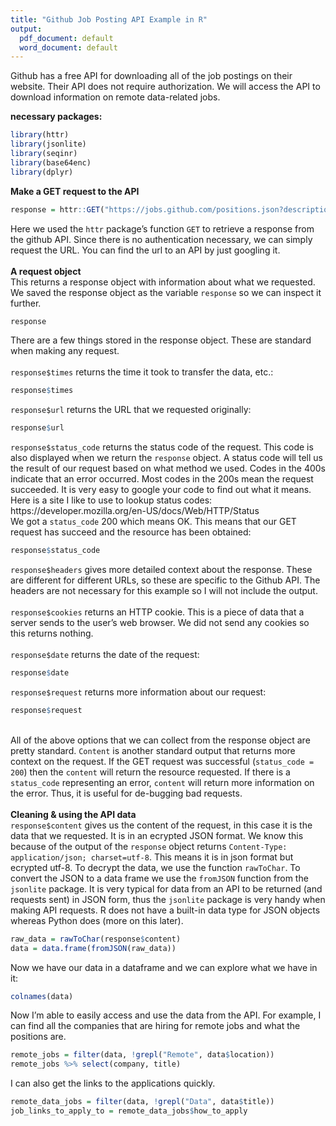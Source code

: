 ```yaml
---
title: "Github Job Posting API Example in R"
output:
  pdf_document: default
  word_document: default
---
```


Github has a free API for downloading all of the job postings on their website. Their API does not require authorization. We will access the API to download information on remote data-related jobs.

**necessary packages:**
```r
library(httr)
library(jsonlite)
library(seqinr)
library(base64enc)
library(dplyr) 
```

**Make a GET request to the API**
```r
response = httr::GET("https://jobs.github.com/positions.json?description=api")
```
Here we used the `httr` package's function `GET` to retrieve a response from the github API. Since there is no authentication necessary, we can simply request the URL. You can find the url to an API by just googling it.\
\
**A request object**\
This returns a response object with information about what we requested. We saved the response object as the variable `response` so we can inspect it further.
```r
response
```
There are a few things stored in the response object. These are standard when making any request.\
\
`response$times` returns the time it took to transfer the data, etc.:
```r
response$times
```
`response$url` returns the URL that we requested originally:
```r
response$url
```
`response$status_code` returns the status code of the request. This code is also displayed when we return the `response` object. A status code will tell us the result of our request based on what method we used. Codes in the 400s indicate that an error occurred. Most codes in the 200s mean the request succeeded. It is very easy to google your code to find out what it means. Here is a site I like to use to lookup status codes: https://developer.mozilla.org/en-US/docs/Web/HTTP/Status\
We got a `status_code` 200 which means OK. This means that our GET request has succeed and the resource has been obtained:
```r
response$status_code
```
`response$headers` gives more detailed context about the response. These are different for different URLs, so these are specific to the Github API. The headers are not necessary for this example so I will not include the output.\
\
`response$cookies` returns an HTTP cookie. This is a piece of data that a server sends to the user's web browser. We did not send any cookies so this returns nothing.\
\
`response$date` returns the date of the request:
```r
response$date
```
`response$request` returns more information about our request:
```r
response$request
```
\
All of the above options that we can collect from the response object are pretty standard. `Content` is another standard output that returns more context on the request. If the GET request was successful (`status_code = 200`) then the `content` will return the resource requested. If there is a `status_code` representing an error, `content` will return more information on the error. Thus, it is useful for de-bugging bad requests.\
\
**Cleaning & using the API data**\
`response$content` gives us the content of the request, in this case it is the data that we requested. It is in an ecrypted JSON format. We know this because of the output of the `response` object returns `Content-Type: application/json; charset=utf-8`. This means it is in json format but ecrypted utf-8. To decrypt the data, we use the function `rawToChar`. To convert the JSON to a data frame we use the `fromJSON` function from the `jsonlite` package. It is very typical for data from an API to be returned (and requests sent) in JSON form, thus the `jsonlite` package is very handy when making API requests. R does not have a built-in data type for JSON objects whereas Python does (more on this later).
```r
raw_data = rawToChar(response$content)
data = data.frame(fromJSON(raw_data))
```
Now we have our data in a dataframe and we can explore what we have in it:
```r
colnames(data)
```
Now I'm able to easily access and use the data from the API. For example, I can find all the companies that are hiring for remote jobs and what the positions are.
```r
remote_jobs = filter(data, !grepl("Remote", data$location))
remote_jobs %>% select(company, title)
```
I can also get the links to the applications quickly.
```r
remote_data_jobs = filter(data, !grepl("Data", data$title))
job_links_to_apply_to = remote_data_jobs$how_to_apply
```